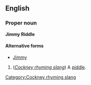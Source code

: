 ==English==
===Proper noun===
'''Jimmy Riddle'''

====Alternative forms====
*[[Jimmy]]

#(''[[Cockney rhyming slang]]'') A [[piddle]].
[[Category:Cockney rhyming slang]]